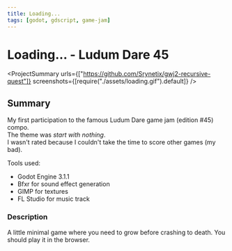 ```yaml
---
title: Loading...
tags: [godot, gdscript, game-jam]
---
```


<Back name="Projects" link="../../" />

# Loading... - Ludum Dare 45

<ProjectSummary
  urls={["https://github.com/Srynetix/gwj2-recursive-quest"]}
  screenshots={[require("./assets/loading.gif").default]}
/>

## Summary

My first participation to the famous <ELink href="https://ldjam.com/events/ludum-dare/45/">Ludum Dare game jam (edition #45)</ELink> compo.  
The theme was _start with nothing_.  
I wasn't rated because I couldn't take the time to score other games (my bad).

Tools used:

- Godot Engine 3.1.1
- Bfxr for sound effect generation
- GIMP for textures
- FL Studio for music track

### Description

A little minimal game where you need to grow before crashing to death. You should play it in the browser.
